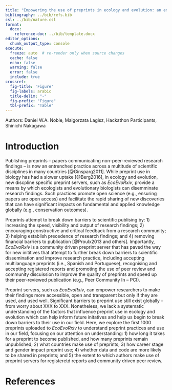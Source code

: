 ```yaml
---
title: "Empowering the use of preprints in ecology and evolution: an exploration of the first 1000 *EcoEvoRxiv* preprints"
bibliography: ../bib/refs.bib
csl: ../bib/nature.csl
format:
  docx:
    reference-doc: ../bib/template.docx
editor_options: 
  chunk_output_type: console
execute:
  freeze: auto  # re-render only when source changes
  cache: false
  echo: false
  warning: false
  error: false
  include: true
crossref:
  fig-title: 'Figure'
  fig-labels: arabic
  title-delim: "-"
  fig-prefix: "Figure"
  tbl-prefix: "Table"
---
```


Authors: Daniel W.A. Noble, Malgorzata Lagisz, Hackathon Participants, Shinichi Nakagawa

# Introduction

Publishing preprints -- papers communicating non-peer-reviewed research findings -- is now an entrenched practice across a multitude of scientific disciplines in many countries [@Ginsparg2011]. While preprint use in biology has had a slower uptake [@Berg2016], in ecology and evolution, new discpline specific preprint servers, such as *EcoEvoRxiv*, provide a means by which ecologists and evolutionary biologists can disemminate research findings. Such practices promote open science (e.g., ensuring papers are open access) and facilitate the rapid sharing of new discoveries that can have significant impacts on fundamental and applied knowledge globally (e.g., conservation outcomes). 

Preprints attempt to break down barriers to scientific publising by: 1) increasing the speed, visibility and output of research findings; 2) encouraging constructive and critical feedback from a research community; 3) helping establish precedence of research findings; and 4) removing financial barriers to publication [@Proulx2013 and others]. Importantly, *EcoEvoRxiv* is a community driven preprint server that has paved the way for new inititives that attempt to further break down barriers to scientific dissemination and improve research practice, including accepting multilanguage preprints (i.e., Spanish and Portuguese), recognising and accepting registered reports and promoting the use of peer review and community discuission to improve the quality of preprints and speed up their peer-reviewed publication (e.g., Peer Community In -- PCI). 

Preprint servers, such as *EcoEvoRxiv*, can empower researchers to make their findings more accessible, open and transparent but only if they are used, and used well. Significant barriers to preprint use still exist globally – from worry about XXX to XXX. Nonetheless, we lack a systematic understanding of the factors that influence preprint use in ecology and evolution which can help inform future initatives and help us begin to break down barriers to their use in our field. Here, we explore the first 1000 preprints uploaded to *EcoEvoRxiv* to understand preprint practices and use in our field, focusing on our attention on understanding: 1) how long it takes for a preprint to become published, and how many preprints remain unpublished; 2) what countries make use of preprints; 3) how career stage and gender impact preprint use; 4) whether data and code are more likely to be shared in preprints; and 5) the extent to which authors make use of preprint servers for registeretd reports and community driven peer review. 

# References